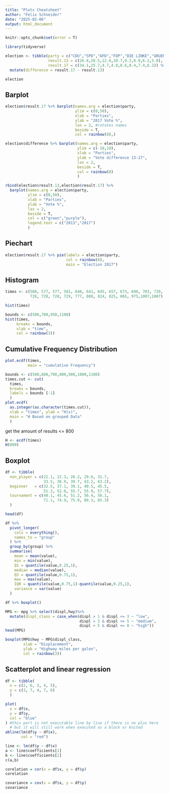 ```yaml
---
title: "Plots Cheatsheet"
author: "Felix Schneider"
date: "2025-02-06"
output: html_document
---
```


```r
knitr::opts_chunk$set(error = T)
```

```r
library(tidyverse)
```


```r
election <- tibble(party = c("CDU","SPD","AFD","FDP","DIE LINKE","GRUENE","CSU","OTHER"),
                   result.13 = c(26.8,20.5,12.6,10.7,9.2,8.9,6.2,5.0),
                   result.17 = c(34.1,25.7,4.7,4.8,8.6,8.4,7.4,6.2)) %>% 
  mutate(difference = result.17 - result.13)

election
```


## Barplot

```r
election$result.17 %>% barplot(names.arg = election$party,
                               ylim = c(0,50),
                               xlab = "Parties",
                               ylab = "2017 Vote %",
                               las = 2, #rotates names
                               beside = T,
                               col = rainbow(8),)

election$difference %>% barplot(names.arg = election$party,
                                ylim = c(-10,10),
                                xlab = "Parties",
                                ylab = "Vote difference 13-17",
                                las = 2,
                                beside = T,
                                col = rainbow(8)
                                )

rbind(election$result.13,election$result.17) %>%
  barplot(names.arg = election$party,
          ylim = c(0,50),
          xlab = "Parties",
          ylab = "Vote %",
          las = 2,
          beside = T,
          col = c("green","purple"),
          legend.text = c("2013","2017")
          )
```

## Piechart

```r
election$result.17 %>% pie(labels = election$party,
                           col = rainbow(8),
                           main = "Election 2017")
```

## Histogram

```r
times <- c(568, 577, 577, 581, 640, 641, 645, 657, 673, 696, 703, 720,
           728, 728, 728, 729, 777, 808, 824, 825, 865, 975,1007,1007)

hist(times)

bounds <- c(500,700,950,1100)
hist(times,
     breaks = bounds,
     xlab = "time",
     col = rainbow(3))
```

## Cumulative Frequency Distribution

```r
plot.ecdf(times,
          main = "cumulative Frequency")

bounds <- c(500,600,700,800,900,1000,1100)
times.cut <- cut(
  times,
  breaks = bounds,
  labels = bounds [-1]
  )
plot.ecdf(
  as.integer(as.character(times.cut)),
  xlab = "times", ylab = "H(x)",
  main = "H Based on grouped Data"
  )
```

get the amount of results <= 800

```r
H <- ecdf(times)
H(800)
```

## Boxplot

```r
df <- tibble(
  non_player = c(22.1, 22.3, 26.2, 29.6, 31.7,
                 33.5, 38.9, 39.7, 43.2, 43.2),
  beginner   = c(32.5, 37.1, 39.1, 40.5, 45.5,
                 51.3, 52.6, 55.7, 55.9, 57.7),
  tournament = c(40.1, 45.6, 51.2, 56.4, 58.1,
                 71.1, 74.9, 75.9, 80.3, 85.3)
  )

head(df)

df %>%
  pivot_longer(
    cols = everything(),
    names_to = "group"
  ) %>% 
  group_by(group) %>% 
  summarise(
    mean = mean(value),
    min = min(value),
    Q1 = quantile(value,0.25,1),
    median = median(value),
    Q3 = quantile(value,0.75,1),
    max = max(value),
    IQR = quantile(value,0.75,1)-quantile(value,0.25,1),
    variance = var(value)
  )

df %>% boxplot()

MPG <- mpg %>% select(displ,hwy)%>%
  mutate(displ_class = case_when(displ > 1 & displ <= 3 ~ "low",
                                 displ > 3 & displ <= 5 ~ "medium",
                                 displ > 5 & displ <= 8 ~ "high"))
head(MPG)

boxplot(MPG$hwy ~ MPG$displ_class,
        xlab = "Displacement",
        ylab = "Highway miles per galon",
        col = rainbow(3))
```

## Scatterplot and linear regression

```r
df <- tibble(
  x = c(2, 6, 3, 4, 5),
  y = c(3, 7, 4, 7, 6)
  )

plot(
  x = df$x,
  y = df$y,
  col = "blue"
) #this part is not executable line by line if there is no plus here
  # but it will still work when executed as a block or knited
abline(lm(df$y ~ df$x),
       col = "red")

line <- lm(df$y ~ df$x)
a <- line$coefficients[1]
b <- line$coefficients[2]
c(a,b)

corelation = cor(x = df$x, y = df$y)
corelation

covariance = cov(x = df$x, y = df$y)
covariance
```


















